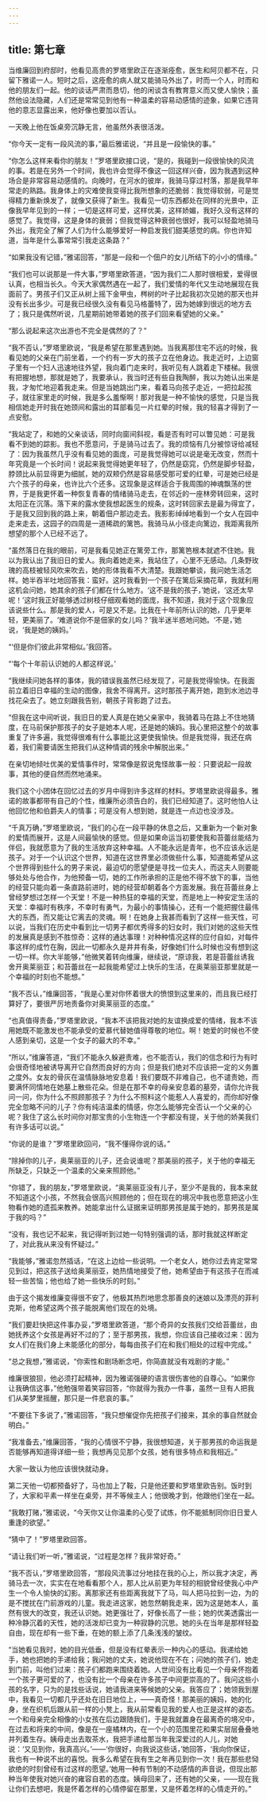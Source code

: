 ```yaml
---
---
---
```

title: 第七章
---




当维廉回到府邸时，他看见高贵的罗塔里欧正在逐渐痊愈，医生和阿贝都不在，只留下雅诺一人。短时之后，这痊愈的病人就又能骑马外出了，时而一个人，时而和他的朋友们一起。他的谈话严肃而恳切，他的闲谈含有教育意义而又使人愉快；虽然他设法隐藏，人们还是常常见到他有一种温柔的容易动感情的迹象，如果它违背他的意志显露出来，他好像也要加以否认。

一天晚上他在饭桌旁沉静无言，他虽然外表很活泼。

“你今天一定有一段风流的事，”最后雅诺说，“并且是一段愉快的事。”

“你怎么这样来看你的朋友！”罗塔里欧接口说，“是的，我碰到一段很愉快的风流的事。若是在另外一个时间，我也许会觉得不像这一回这样兴奋，因为我遇到这种场合是非常容易动感情的。向晚时，在河水的彼岸，我骑马穿过村落，那是我早年常走的熟路。我身体上的灾难使我变得比我所想象的还脆弱：我觉得软弱，可是觉得精力重新焕发了，就像又获得了新生。我看见一切东西都处在同样的光景中，正像我早年见到的一样；一切是这样可爱，这样优美，这样娇媚，我好久没有这样的感觉了。我觉得，这是身体的衰弱；但我觉得这种衰弱也很好，我可以轻盈地骑马外出，我完全了解了人们为什么能够爱好一种启发我们甜美感觉的病。你也许知道，当年是什么事常常引我走这条路？”

“如果我没有记错，”雅诺回答，“那是一段和一个佃户的女儿所结下的小小的情缘。”

“我们也可以说那是一件大事，”罗塔里欧答道，“因为我们二人那时很相爱，爱得很认真，也相当长久。今天大家偶然遇在一起了，我们爱情的年代又生动地展现在我面前了。男孩子们又正从树上摇下金甲虫，梣树的叶子比起我初次见她的那天也并没有长出多少。可是我已经很久没有看见马格蕾特了，因为她嫁到很远的地方去了；我只是偶然听说，几星期前她带着她的孩子们回来看望她的父亲。”

“那么说起来这次出游也不完全是偶然的了？”

“我不否认，”罗塔里欧说，“我是希望在那里遇到她。当我离那住宅不远的时候，我看见她的父亲在门前坐着，一个约有一岁大的孩子立在他身边。我走近时，上边窗子里有一个妇人迅速地往外望，我向着门走来时，我听见有人跳着走下楼梯。我很有把握地想，那就是她了，我要承认，我当时还有些自我陶醉，我以为她认出来是我，才匆忙地迎着我走来。但是当她跳出门来，看着马向孩子走近，一把拉起孩子，就往家里走的时候，我是多么羞惭啊！那对我是一种不愉快的感觉，只是当我相信她走开时我在她颈间和露出的耳部看见一片红晕的时候，我的轻喜才得到了一点安慰。

“我站定了，和她的父亲谈话，同时向窗间斜视，看是否有时可以瞥见她：可是我看不到她的踪影。我也不愿意问，于是骑马过去了。我的烦恼有几分被惊讶给减轻了：因为我虽然几乎没有看见她的面庞，可是我觉得她可以说是毫无改变，然而十年究竟是一个长时间！说起来我觉得她更年轻了，仍然是窈窕，仍然是脚步轻盈，脖颈比从前显得更为细腻，她的双颊仍然是容易感受那可爱的红晕，可是她已经是六个孩子的母亲，也许比六个还多。这现象是这样适合于我周围的神魂飘荡的世界，于是我更怀着一种恢复青春的情绪骑马走去，在邻近的一座林旁转回来，这时太阳正在沉落。落下来的露水使我想起医生的规条，这时转回家去是最为得宜了，于是我又回到我的路上来，朝着佃户那边走去。我影影绰绰地看到一个女人在园中走来走去，这园子的四周是一道稀疏的篱笆。我骑马从小径走向篱边，我距离我所想望的那个人已经不远了。

“虽然落日在我的眼前，可是我看见她正在篱旁工作，那篱笆根本就遮不住她。我以为我认出了我旧日的爱人。我向着她走来，我站住了，心里不无感动。几条野玫瑰的高枝被轻风吹来吹去，她的形体我看不大清楚。我跟她攀谈，我问她生活怎样。她半吞半吐地回答我：蛮好。这时我看到一个孩子在篱后采摘花草，我就利用这机会问她，她其余的孩子们都在什么地方。‘这不是我的孩子，’她说，‘这还太早呢！’这时我正好能够透过树枝仔细观看她的面庞，我不知道，我对于这个现象应该说些什么。那是我的爱人，可是又不是。比我在十年前所认识的她，几乎更年轻，更美丽了。‘难道说你不是佃家的女儿吗？’我半迷半惑地问她。‘不是，’她说，‘我是她的姨妈。’

“‘但是你们彼此非常相似。’我回答。

“‘每个十年前认识她的人都这样说。’

“我继续问她各样的事体，我的错误我虽然已经发现了，可是我觉得愉快。在我面前立着旧日幸福的生动的图像，我舍不得离开。这时那孩子离开她，跑到水池边寻找花朵去了。她立刻跟我告别，朝孩子背影跑了过去。

“但我在这中间听说，我旧日的爱人真是在她父亲家中，我骑着马在路上不住地猜度，在马前保护那孩子的女子是她本人呢，还是她的姨妈。我心里把这整个的故事重复了许多遍，我觉得很难有什么事能比这更使我愉快。但是我觉得，我还在病着，我们需要请医生把我们从这种情调的残余中解脱出来。”

在亲切地倾吐优美的爱情事件时，常常像是叙说鬼怪故事一般：只要说起一段故事，其他的便自然而然地涌来。

我们这个小团体在回忆过去的岁月中得到许多这样的材料。罗塔里欧说得最多。雅诺的故事都带有自己的个性，维廉所必须告白的，我们已经知道了。这时他怕人让他回忆他和伯爵夫人的情事；可是没有人想到她，就是连一点边也没涉及。

“千真万确，”罗塔里欧说，“我们的心在一段平静的休息之后，又重新为一个新对象的爱情而展开，这是人间最愉快的感觉。但是如果命运当初要使我和苔蕾丝能结为伴侣，我就愿意为了我的生活放弃这种幸福。人不能永远是青年，也不应该永远是孩子。对于一个认识这个世界，知道在这世界里必须做些什么事，知道能希望从这个世界得到些什么的男子来说，最迫切的愿望便是寻找一位夫人，而这夫人则要能够处处与他合作，为他预备一切，她的工作所承担的正是他不得不放下的事，当他的经营只能向着一条直路前进时，她的经营却朝着各个方面发展。我在苔蕾丝身上曾经梦想过怎样一个天堂！不是一种热狂的幸福的天堂，而是地上一种安定生活的天堂：幸福时有秩序，不幸时有勇气，为最小的事情操心，还有一个能把握住最伟大的东西，而又能让它离去的灵魂。啊！在她身上我甚而看到了这样一些天性，可以说，当我们在历史中看到比一切男子都优秀得多的妇女时，我们对她的这些天性的发展真是感到不胜惊奇：这样的通达事理！对种种情况这样的应付自如，对每件事这样的成竹在胸，因此一切都永久是井井有条，好像她们什么时候也没有想到这一切一样。你大半能够，”他微笑着转向维廉，继续说，“原谅我，若是苔蕾丝诱我舍开奥莱丽亚；和苔蕾丝在一起我能希望过上快乐的生活，在奥莱丽亚那里就是一个幸福的时刻也不能想。”

“我不否认，”维廉回答，“我是心里对你怀着很大的愤恨到这里来的，而且我已经打算好了，要很严厉地责备你对奥莱丽亚的态度。”

“也真值得责备，”罗塔里欧说，“我本不该把我对她的友谊换成爱的情绪，我本不该用她既不能激发也不能承受的爱慕代替她值得尊敬的地位。啊！她爱的时候也不使人感到亲切，这是一个女子的最大的不幸。”

“所以，”维廉答道，“我们不能永久躲避责难，也不能否认，我们的信念和行为有时会很奇怪地被诱导离开它自然而良好的方向；但是我们绝对不应该把一定的义务置之度外。女友的骨灰在温情脉脉地安息着！我们要既不非难自己，也不谴责她，而要满怀同情地在她墓上散些花朵。但是在那不幸的母亲安息着的墓旁，请你允许我问一问，你为什么不照顾那孩子？为什么不照料这个能惹人人喜爱的，而你却好像完全忽略不问的儿子？你有纯洁温柔的情感，你怎么能够完全否认一个父亲的心呢？我住了这么长时间你对那宝贵的小生物连一个字都没有提，关于他的娇美我们有许多话可以说。”

“你说的是谁？”罗塔里欧回问，“我不懂得你说的话。”

“除掉你的儿子，奥莱丽亚的儿子，还会说谁呢？那美丽的孩子，关于他的幸福无所缺乏，只缺乏一个温柔的父亲来照顾他。”

“你错了，我的朋友，”罗塔里欧说，“奥莱丽亚没有儿子，至少不是我的，我本来就不知道这个小孩，不然我会很高兴照顾他的；但在现在的境况中我也愿意把这小生物看作她的遗孤来教养。她能拿出什么证据来证明那男孩是属于她的，那男孩是属于我的吗？”

“没有，我也记不起来，我记得听到过她一句特别强调的话，那时我就这样断定了，对此我从来没有怀疑过。”

“我能够，”雅诺忽然插话，“在这上边给一些说明。一个老女人，她你过去肯定常常见到过，把这孩子送给奥莱丽亚，她热情地接受了他，她希望由于有这孩子在而减轻一些苦恼；他也给了她一些快乐的时刻。”

由于这个揭发维廉变得很不安了，他极其热烈地思念那善良的迷娘以及漂亮的菲利克斯，他希望这两个孩子能脱离他们现在的处境。

“我们要赶快把这件事办妥，”罗塔里欧答道，“那个奇异的女孩我们交给苔蕾丝，由她抚养这个女孩是再好不过的了；至于那男孩，我想，你应该自己接收过来：因为女人们在我们身上未能感化的部分，每每由孩子们在和我们相处的过程中完成。”

“总之我想，”雅诺说，“你索性和剧场断念吧，你简直就没有戏剧的才能。”

维廉很狼狈，他必须打起精神，因为雅诺强硬的语言很伤害他的自尊心。“如果你让我确信这事，”他勉强带着笑容回答，“你就得为我办一件事，虽然一旦有人把我们从美梦里摇醒，那只是一件悲哀的事。”

“不要往下多说了，”雅诺回答，“我只想催促你先把孩子们接来，其余的事自然就会明白。”

“我准备去，”维廉回答，“我的心情很不宁静，我很想知道，关于那男孩的命运我是否能够再知道得详细一些；我想再见见那个女孩，她有很多特点和我相近。”

大家一致认为他应该很快就动身。

第二天他一切都预备好了，马也加上了鞍，只是他还要和罗塔里欧告别。饭时到了，大家和平素一样坐在桌旁，并不等候主人；他很晚才到，他跟他们坐在一起。

“我敢打赌，”雅诺说，“今天你又让你温柔的心受了试炼，你不能抵制同你旧日爱人重逢的欲望。”

“猜中了！”罗塔里欧回答。

“请让我们听一听，”雅诺说，“过程是怎样？我非常好奇。”

“我不否认，”罗塔里欧回答，“那段风流事过分地挂在我的心上，所以我才决定，再骑马去一次，实实在在地看看那个人，那人比从前更为年轻的相貌曾经使我心中产生一个令人愉快的幻影。离那家还有些距离我就下了马，叫人把马拉到一边，为的是不搅扰在门前游戏的儿童。我走进这家，她忽然朝我走来，因为这是她本人，虽然有很大的改变，我还认识她。她更强壮了，好像长高了一些；她的优美透露出一种冷静沉着的天性，她的活泼却已变为一种寂静的沉思。她的头在当年是那样轻盈自由，现在却有一些下垂，在她的额上添了几条浅浅的皱纹。

“当她看见我时，她的目光低垂，但是没有红晕表示一种内心的感动。我递给她手，她也把她的手递给我；我问她的丈夫，她说他现在不在；问她的孩子们，她走到门前，叫他们过来：孩子们都跑来围绕着她。人世间没有比看见一个母亲怀抱着一个孩子更可爱的了，也没有比一个母亲在许多孩子中间更崇高的了。我问这些小孩的名字，只为的是找些话说，她请我进来等候她的父亲。我答应了；她领我到屋中，我看见一切都几乎还处在旧日地位上，——真奇怪！那美丽的姨妈，她的化身，坐在织机后跟从前一样的小凳上，我从前常看见我的爱人也正是这样的姿态。一个和母亲完全相像的小女孩在后边跟随我们，于是我就置身在最离奇的境况中，在过去和将来的中间，像是在一座橘林内，在一个小的范围里花和果实层层叠叠地并列着生存。姨母走出去取茶水，我把手递给那当年我深爱过的人儿，对她说：‘又见到你，我真高兴。’——‘你很好，向我说这些话，’她回答，‘我向你保证，我也有一种说不出的喜悦。我多么希望在我有生之年再见到你一次！我在那些悲恸欲绝的时刻曾经有过这样的愿望。’她用一种有节制的不动感情的声音说，但现出那种当年使我对她兴奋的雍容自若的态度。姨母回来了，还有她的父亲，——现在我让你们去想吧，我是怀着怎样的心情停留在那里，又是怀着怎样的心情走开的。”